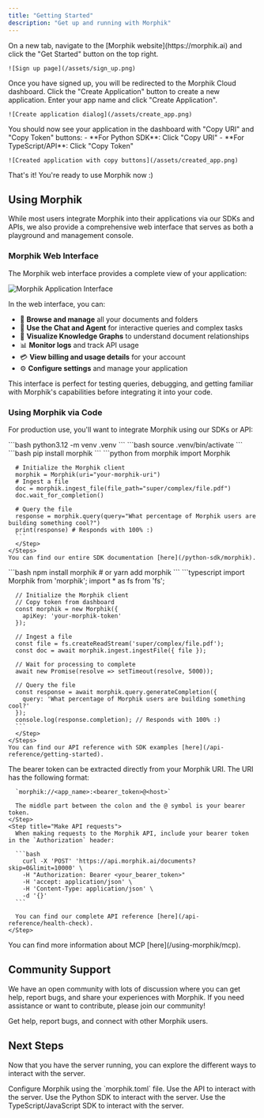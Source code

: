```yaml
---
title: "Getting Started"
description: "Get up and running with Morphik"
---
```


<Steps>
  <Step title="Sign Up">
    On a new tab, navigate to the [Morphik website](https://morphik.ai) and click the "Get Started" button on the top right.
    
    ![Sign up page](/assets/sign_up.png)
  </Step>
  <Step title="Create Application">
    Once you have signed up, you will be redirected to the Morphik Cloud dashboard. Click the "Create Application" button to create a new application. Enter your app name and click "Create Application".
    
    ![Create application dialog](/assets/create_app.png)
  </Step>
  <Step title="Copy your credentials">
    You should now see your application in the dashboard with "Copy URI" and "Copy Token" buttons:
    - **For Python SDK**: Click "Copy URI"
    - **For TypeScript/API**: Click "Copy Token"
    
    ![Created application with copy buttons](/assets/created_app.png)
  </Step>
</Steps>

That's it! You're ready to use Morphik now :)

## Using Morphik

While most users integrate Morphik into their applications via our SDKs and APIs, we also provide a comprehensive web interface that serves as both a playground and management console.

### Morphik Web Interface

The Morphik web interface provides a complete view of your application:

![Morphik Application Interface](/assets/app_interface.png)

In the web interface, you can:
- 📄 **Browse and manage** all your documents and folders
- 💬 **Use the Chat and Agent** for interactive queries and complex tasks
- 🔗 **Visualize Knowledge Graphs** to understand document relationships
- 📊 **Monitor logs** and track API usage
- 💳 **View billing and usage details** for your account
- ⚙️ **Configure settings** and manage your application

This interface is perfect for testing queries, debugging, and getting familiar with Morphik's capabilities before integrating it into your code.

### Using Morphik via Code

For production use, you'll want to integrate Morphik using our SDKs or API:

<Tabs>
  <Tab title="Python SDK">
    <Steps>
      <Step title="Create a virtual environment">
        ```bash
        python3.12 -m venv .venv
        ```
      </Step>
      <Step title="Activate the virtual environment">
        ```bash
        source .venv/bin/activate
        ```
      </Step>
      <Step title="Install the SDK">
        ```bash
        pip install morphik
        ```
      </Step>
      <Step title="Ingest and Query your first file">
      ```python
      from morphik import Morphik

      # Initialize the Morphik client
      morphik = Morphik(uri="your-morphik-uri")
      # Ingest a file
      doc = morphik.ingest_file(file_path="super/complex/file.pdf")
      doc.wait_for_completion()

      # Query the file
      response = morphik.query(query="What percentage of Morphik users are building something cool?")
      print(response) # Responds with 100% :)
      ```
      </Step>
    </Steps>
    You can find our entire SDK documentation [here](/python-sdk/morphik).
  </Tab>
  <Tab title="TypeScript/JavaScript SDK">
    <Steps>
      <Step title="Install the SDK">
        ```bash
        npm install morphik
        # or
        yarn add morphik
        ```
      </Step>
      <Step title="Ingest and Query your first file">
      ```typescript
      import Morphik from 'morphik';
      import * as fs from 'fs';

      // Initialize the Morphik client
      // Copy token from dashboard
      const morphik = new Morphik({
        apiKey: 'your-morphik-token'
      });

      // Ingest a file
      const file = fs.createReadStream('super/complex/file.pdf');
      const doc = await morphik.ingest.ingestFile({ file });
      
      // Wait for processing to complete
      await new Promise(resolve => setTimeout(resolve, 5000));

      // Query the file
      const response = await morphik.query.generateCompletion({
        query: 'What percentage of Morphik users are building something cool?'
      });
      console.log(response.completion); // Responds with 100% :)
      ```
      </Step>
    </Steps>
    You can find our API reference with SDK examples [here](/api-reference/getting-started).
  </Tab>
  <Tab title="Rest API">
  <Steps>
    <Step title="Extract your bearer token">
      The bearer token can be extracted directly from your Morphik URI. The URI has the following format:
      
      `morphik://<app_name>:<bearer_token>@<host>`
      
      The middle part between the colon and the @ symbol is your bearer token.
    </Step>
    <Step title="Make API requests">
      When making requests to the Morphik API, include your bearer token in the `Authorization` header:
      
      ```bash        
        curl -X 'POST' 'https://api.morphik.ai/documents?skip=0&limit=10000' \
        -H "Authorization: Bearer <your_bearer_token>"
        -H 'accept: application/json' \
        -H 'Content-Type: application/json' \
        -d '{}'
      ```
      
      You can find our complete API reference [here](/api-reference/health-check).
    </Step>
  </Steps>
  </Tab>
  <Tab title="MCP">
  You can find more information about MCP [here](/using-morphik/mcp).
  </Tab>
</Tabs>


## Community Support

We have an open community with lots of discussion where you can get help, report bugs, and share your experiences with Morphik. If you need assistance or want to contribute, please join our community!

<Card icon="discord" title="Join our Discord" href="https://discord.gg/BwMtv3Zaju">
  Get help, report bugs, and connect with other Morphik users.
</Card>

## Next Steps

Now that you have the server running, you can explore the different ways to interact with the server.

<CardGroup cols={2}>
<Card icon="gear" title="Configure Morphik" href="/configuration">
  Configure Morphik using the `morphik.toml` file.
</Card>
<Card icon="code" title="API" href="/api-reference/ingest-text">
  Use the API to interact with the server.
</Card>
<Card icon="python" title="Python SDK" href="/python-sdk/introduction">
  Use the Python SDK to interact with the server.
</Card>
<Card icon="javascript" title="TypeScript/JavaScript SDK" href="/api-reference/getting-started">
  Use the TypeScript/JavaScript SDK to interact with the server.
</Card>
</CardGroup>